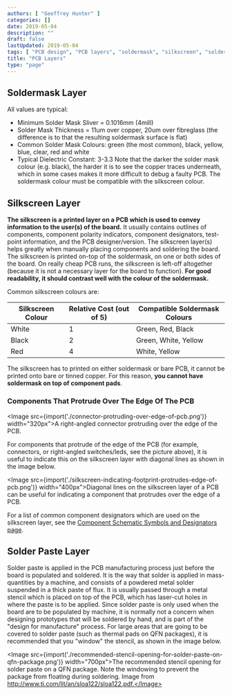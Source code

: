 ```yaml
---
authors: [ "Geoffrey Hunter" ]
categories: []
date: 2019-05-04
description: ""
draft: false
lastUpdated: 2019-05-04
tags: [ "PCB design", "PCB layers", "soldermask", "silkscreen", "solder paste", "PCBs", "stack-up", "layers", "manufacturing" ]
title: "PCB Layers"
type: "page"
---
```



## Soldermask Layer

All values are typical:

* Minimum Solder Mask Sliver = 0.1016mm (4mill)
* Solder Mask Thickness = 11um over copper, 20um over fibreglass (the difference is to that the resulting soldermask surface is flat)
* Common Solder Mask Colours: green (the most common), black, yellow, blue, clear, red and white
* Typical Dielectric Constant: 3-3.3 Note that the darker the solder mask colour (e.g. black), the harder it is to see the copper traces underneath, which in some cases makes it more difficult to debug a faulty PCB. The soldermask colour must be compatible with the silkscreen colour.

## Silkscreen Layer

**The silkscreen is a printed layer on a PCB which is used to convey information to the user(s) of the board.** It usually contains outlines of components, component polarity indicators, component designators, test-point information, and the PCB designer/version. The silkscreen layer(s) helps greatly when manually placing components and soldering the board. The silkscreen is printed on-top of the soldermask, on one or both sides of the board. On really cheap PCB runs, the silkscreen is left-off altogether (because it is not a necessary layer for the board to function). **For good readability, it should contrast well with the colour of the soldermask.**

Common silkscreen colours are:

<table>
  <thead>
      <tr>
        <th>Silkscreen Colour</th>
        <th>Relative Cost (out of 5)</th>
        <th>Compatible Soldermask Colours</th>
      </tr>
  </thead>
  <tbody>
    <tr>
      <td>White</td>
      <td>1</td>
      <td>Green, Red, Black</td>
    </tr>
    <tr>
      <td>Black</td>
      <td>2</td>
      <td>Green, White, Yellow</td>
    </tr>
    <tr>
      <td>Red</td>
      <td>4</td>
      <td>White, Yellow</td>
    </tr>
  </tbody>
</table>

The silkscreen has to printed on either soldermask or bare PCB, it cannot be printed onto bare or tinned copper. For this reason, **you cannot have soldermask on top of component pads**.

### Components That Protrude Over The Edge Of The PCB

<Image src={import('./connector-protruding-over-edge-of-pcb.png')} width="320px">A right-angled connector protruding over the edge of the PCB.</Image>

For components that protrude of the edge of the PCB (for example, connectors, or right-angled switches/leds, see the picture above), it is useful to indicate this on the silkscreen layer with diagonal lines as shown in the image below.

<Image src={import('./silkscreen-indicating-footprint-protrudes-edge-of-pcb.png')} width="400px">Diagonal lines on the silkscreen layer of a PCB can be useful for indicating a component that protrudes over the edge of a PCB.</Image>

For a list of common component designators which are used on the silkscreen layer, see the [Component Schematic Symbols and Designators page](/electronics/circuit-design/component-schematic-symbols-and-designators/).

## Solder Paste Layer

Solder paste is applied in the PCB manufacturing process just before the board is populated and soldered. It is the way that solder is applied in mass-quantities by a machine, and consists of a powdered metal solder suspended in a thick paste of flux. It is usually passed through a metal stencil which is placed on top of the PCB, which has laser-cut holes in where the paste is to be applied. Since solder paste is only used when the board are to be populated by machine, it is normally not a concern when designing prototypes that will be soldered by hand, and is part of the "design for manufacture" process. For large areas that are going to be covered to solder paste (such as thermal pads on QFN packages), it is recommended that you "window" the stencil, as shown in the image below.

<Image src={import('./recommended-stencil-opening-for-solder-paste-on-qfn-package.png')} width="700px">The recommended stencil opening for solder paste on a QFN package. Note the windowing to prevent the package from floating during soldering. Image from http://www.ti.com/lit/an/sloa122/sloa122.pdf.</Image>

